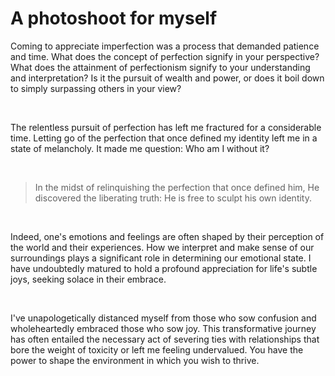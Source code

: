 
# A photoshoot for myself

Coming to appreciate imperfection was a process that demanded patience and time. What does the concept of perfection signify in your perspective? What does the attainment of perfectionism signify to your understanding and interpretation? Is it the pursuit of wealth and power, or does it boil down to simply surpassing others in your view?

<br />

The relentless pursuit of perfection has left me fractured for a considerable time. Letting go of the perfection that once defined my identity left me in a state of melancholy. It made me question: Who am I without it?

<br />

> In the midst of relinquishing the perfection that once defined him, He discovered the liberating truth: He is free to sculpt his own identity.

<br />

Indeed, one's emotions and feelings are often shaped by their perception of the world and their experiences. How we interpret and make sense of our surroundings plays a significant role in determining our emotional state. I have undoubtedly matured to hold a profound appreciation for life's subtle joys, seeking solace in their embrace.

<br />

I've unapologetically distanced myself from those who sow confusion and wholeheartedly embraced those who sow joy. This transformative journey has often entailed the necessary act of severing ties with relationships that bore the weight of toxicity or left me feeling undervalued. You have the power to shape the environment in which you wish to thrive.

<CanvasItems />
